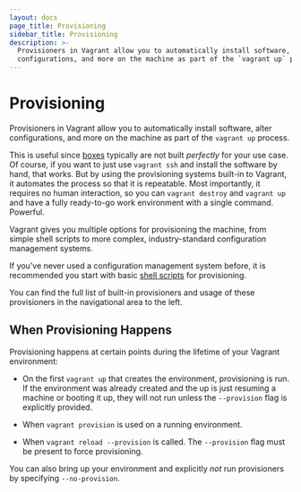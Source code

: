 ```yaml
---
layout: docs
page_title: Provisioning
sidebar_title: Provisioning
description: >-
  Provisioners in Vagrant allow you to automatically install software, alter
  configurations, and more on the machine as part of the `vagrant up` process.
---
```


# Provisioning

Provisioners in Vagrant allow you to automatically install software, alter configurations,
and more on the machine as part of the `vagrant up` process.

This is useful since [boxes](/docs/boxes) typically are not
built _perfectly_ for your use case. Of course, if you want to just use
`vagrant ssh` and install the software by hand, that works. But by using
the provisioning systems built-in to Vagrant, it automates the process so
that it is repeatable. Most importantly, it requires no human interaction,
so you can `vagrant destroy` and `vagrant up` and have a fully ready-to-go
work environment with a single command. Powerful.

Vagrant gives you multiple options for provisioning the machine, from
simple shell scripts to more complex, industry-standard configuration
management systems.

If you've never used a configuration management system before, it is
recommended you start with basic [shell scripts](/docs/provisioning/shell)
for provisioning.

You can find the full list of built-in provisioners and usage of these
provisioners in the navigational area to the left.

## When Provisioning Happens

Provisioning happens at certain points during the lifetime of your
Vagrant environment:

- On the first `vagrant up` that creates the environment, provisioning is run.
  If the environment was already created and the up is just resuming a machine
  or booting it up, they will not run unless the `--provision` flag is explicitly
  provided.

- When `vagrant provision` is used on a running environment.

- When `vagrant reload --provision` is called. The `--provision` flag must
  be present to force provisioning.

You can also bring up your environment and explicitly _not_ run provisioners
by specifying `--no-provision`.
